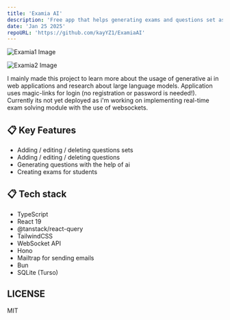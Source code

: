 ```yaml
---
title: 'Examia AI'
description: 'Free app that helps generating exams and questions set as well as tests for students'
date: 'Jan 25 2025'
repoURL: 'https://github.com/kayYZ1/ExamiaAI'
---
```


![Examia1 Image](/projects/examia_1.png)

![Examia2 Image](/projects/examia_2.png)

I mainly made this project to learn more about the usage of generative ai in web applications and research about large language models.
Application uses magic-links for login (no registration or password is needed!). Currently its not yet deployed as i'm working on
implementing real-time exam solving module with the use of websockets.

## 📋 Key Features

- Adding / editing / deleting questions sets
- Adding / editing / deleting questions
- Generating questions with the help of ai
- Creating exams for students

## 📋 Tech stack

- TypeScript
- React 19
- @tanstack/react-query
- TailwindCSS
- WebSocket API
- Hono
- Mailtrap for sending emails
- Bun
- SQLite (Turso)

## LICENSE
MIT
